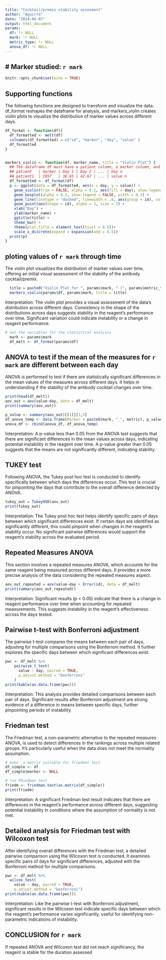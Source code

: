 ```yaml
---
title: "Cocktail/premix stability assesment"
author: "Aguirre"
date: "2024-04-07"
output: html_document
params:
  df: !r NULL
  mark: !r NULL
  metric_type: !r NULL
  anova_df: !r NULL
---
```


# Marker studied: `r mark`
---------------------------------------------


```r
knitr::opts_chunk$set(echo = TRUE)
```

## Supporting functions

The following functions are designed to transform and visualize the data. df_format reshapes the dataframe for analysis, and markers_violin creates violin plots to visualize the distribution of marker values across different days.

```r

df_format <- function(df){
  df_formatted <- melt(df)
  colnames(df_formatted) = c("id", "marker", "day", "value" )
  df_formatted
}


markers_violin <- function(df, marker_name, title = "Violin Plot") {
  ## The dataframe df must have a patient column, a marker column, and as many columns as there are days evaluated
  ## patient   | marker | Day 1 | Day 2 | ... | Day n
  ## patient1  | CD57   | 36.65 | 42.67 | ... | value n
  df_formatted <- df_format(df)
  p <- ggplot(data = df_formatted, aes(x = day, y = value)) +
    geom_violin(trim = FALSE, alpha = 0.2, aes(fill = day), show.legend = FALSE) +
    geom_boxplot(alpha = 0.2, show.legend = FALSE, width = 0.3) +
    geom_line(linetype = "dashed", linewidth = .6, aes(group = id), color = "gray20") +
    geom_point(aes(shape = id), alpha = 1, size = 2) +
    xlab("Day") + 
    ylab(marker_name) +
    ggtitle(title) + 
    theme_bw() +
    theme(plot.title = element_text(hjust = 0.5))+
    scale_x_discrete(expand = expansion(add = 0.5))
  print(p)
}


```


## ploting values of `r mark` through time

The violin plot visualizes the distribution of marker values over time, offering an initial visual assessment of the stability of the antibody cocktail/premix.
  
```r
  title = paste0("Violin Plot for ", params$mark, " (", params$metric_type, ")")
  markers_violin(params$df, params$mark, title = title)
```
  
Interpretation: The violin plot provides a visual assessment of the data's distribution across different days. Consistency in the shape of the distributions across days suggests stability in the reagent's performance over time. Significant variation could indicate instability or a change in reagent performance.  
  
```r
# Set the variables for the statistical analysis
  mark <- params$mark
  df_melt <- df_format(params$df)
```

## ANOVA to test if the mean of the measures for `r mark` are different between each day

ANOVA is performed to test if there are statistically significant differences in the mean values of the measures across different days. It helps in understanding if the stability of the antibody cocktail changes over time.

```r
print(head(df_melt))
aov_out = aov(value~day, data = df_melt)
print(summary(aov_out))
```

```r

p_value <- summary(aov_out)[[1]][1,5]
df_anova_temp <- data.frame(Marker = paste0(mark, "_", metric), p_value)
anova_df <- rbind(anova_df, df_anova_temp)

```

Interpretation: A p-value less than 0.05 from the ANOVA test suggests that there are significant differences in the mean values across days, indicating potential instability in the reagent over time. A p-value greater than 0.05 suggests that the means are not significantly different, indicating stability.

## TUKEY test 

Following ANOVA, the Tukey post hoc test is conducted to identify specifically between which days the differences occur. This test is crucial for pinpointing the days that contribute to the overall difference detected by ANOVA.

```r
tukey_out = TukeyHSD(aov_out)
print(tukey_out)
```

Interpretation: The Tukey post hoc test helps identify specific pairs of days between which significant differences exist. If certain days are identified as significantly different, this could pinpoint when changes in the reagent's stability occur. No significant pairwise differences would support the reagent's stability across the evaluated period.

## Repeated Measures ANOVA

This section involves a repeated measures ANOVA, which accounts for the same reagent being measured across different days. It provides a more precise analysis of the data considering the repeated measures aspect.

```r
aov_out_repeated = aov(value~day + Error(id), data = df_melt)
print(summary(aov_out_repeated))
```

Interpretation: Significant results (p < 0.05) indicate that there is a change in reagent performance over time when accounting for repeated measurements. This suggests instability in the reagent's effectiveness across the days tested.

## Pairwise t-test with Bonferroni adjustment

The pairwise t-test compares the means between each pair of days, adjusting for multiple comparisons using the Bonferroni method. It further explores the specific days between which significant differences exist.

```r
pwc <- df_melt %>%
    pairwise_t_test(
      value ~ day, paired = TRUE,
      p.adjust.method = "bonferroni"
    )
print(kable(as.data.frame(pwc)))
```

Interpretation: This analysis provides detailed comparisons between each pair of days. Significant results after Bonferroni adjustment are strong evidence of a difference in means between specific days, further pinpointing periods of instability.

## Friedman test

The Friedman test, a non-parametric alternative to the repeated measures ANOVA, is used to detect differences in the rankings across multiple related groups. It's particularly useful when the data does not meet the normality assumption.

```r
# make  a matrix suitable for friedman test
df_simple <- df
df_simple$marker <- NULL

# run FRiedman test
friedm <- friedman.test(as.matrix(df_simple))
print(friedm)
```

Interpretation: A significant Friedman test result indicates that there are differences in the reagent's performance across different days, suggesting potential instability in conditions where the assumption of normality is not met.

## Detailed analysis for Friedman test with Wilcoxon test

After identifying overall differences with the Friedman test, a detailed pairwise comparison using the Wilcoxon test is conducted. It examines specific pairs of days for significant differences, adjusted with the Bonferroni method for multiple comparisons.

```r
pwc <- df_melt %>%
  wilcox_test(
    value ~ day, paired = TRUE,
    p.adjust.method = "bonferroni")
print(kable(as.data.frame(pwc)))
```

Interpretation: Like the pairwise t-test with Bonferroni adjustment, significant results in the Wilcoxon test indicate specific days between which the reagent's performance varies significantly, useful for identifying non-parametric indications of instability.

## CONCLUSION for `r mark`
If repeated ANOVA and Wilcoxon test did not reach significancy, the reagent is stable for the duration assessed



